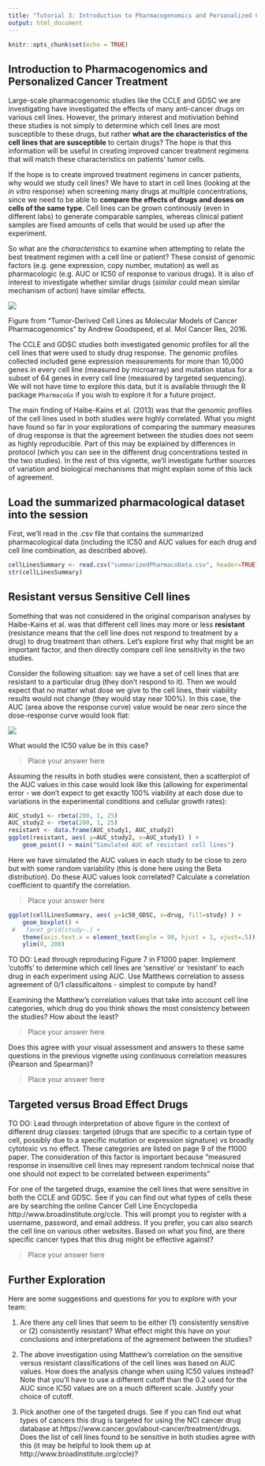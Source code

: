 ```yaml
---
title: "Tutorial 3: Introduction to Pharmacogenomics and Personalized Cancer Treatment"
output: html_document
---
```


```r
knitr::opts_chunk$set(echo = TRUE)
```

## Introduction to Pharmacogenomics and Personalized Cancer Treatment

Large-scale pharmacogenomic studies like the CCLE and GDSC we are investigating have investigated the effects of many anti-cancer drugs on various cell lines. However, the primary interest and motiviation behind these studies is not simply to determine which cell lines are most susceptible to these drugs, but rather **what are the characteristics of the cell lines that are susceptible** to certain drugs? The hope is that this information will be useful in creating improved cancer treatment regimens that will match these characteristics on patients' tumor cells. 

If the hope is to create improved treatment regimens in cancer patients, why would we study cell lines? We have to start in cell lines (looking at the *in vitro* response) when screening many drugs at multiple concentrations, since we need to be able to **compare the effects of drugs and doses on cells of the same type**. Cell lines can be grown continously (even in different labs) to generate comparable samples, whereas clinical patient samples are fixed amounts of cells that would be used up after the experiment.

So what are the *characteristics* to examine when attempting to relate the best treatment regimen with a cell line or patient? These consist of genomic factors (e.g. gene expression, copy number, mutation) as well as pharmacologic (e.g. AUC or IC50 of response to various drugs). It is also of interest to investigate whether similar drugs (*similar* could mean similar mechanism of action) have similar effects. 

![](Figures/pharmacogenomics_process.jpg)

Figure from "Tumor-Derived Cell Lines as Molecular Models of Cancer Pharmacogenomics" by
Andrew Goodspeed, et al. Mol Cancer Res, 2016.

The CCLE and GDSC studies both investigated genomic profiles for all the cell lines that were used to study drug response. The genomic profiles collected included gene expression measurements for more than 10,000 genes in every cell line (measured by microarray) and mutation status for a subset of 64 genes in every cell line (measured by targeted sequencing). We will not have time to explore this data, but it is available through the R package `PharmacoGx` if you wish to explore it for a future project. 

The main finding of Haibe-Kains et al. (2013) was that the genomic profiles of the cell lines used in both studies were highly correlated. What you might have found so far in your explorations of comparing the summary measures of drug response is that the agreement between the studies does not seem as highly reproducible. Part of this may be explained by differences in protocol (which you can see in the different drug concentrations tested in the two studies). In the rest of this vignette, we'll investigate further sources of variation and biological mechanisms that might explain some of this lack of agreement.

## Load the summarized pharmacological dataset into the session
First, we'll read in the .csv file that contains the summarized pharmacological data (including the IC50 and AUC values for each drug and cell line combination, as described above). 

```r
cellLinesSummary <- read.csv("summarizedPharmacoData.csv", header=TRUE)
str(cellLinesSummary)
```

## Resistant versus Sensitive Cell lines

Something that was not considered in the original comparison analyses by Haibe-Kains et al. was that different cell lines may more or less **resistant** (resistance means that the cell line does not respond to treatment by a drug) to drug treatment than others. Let's explore first why that might be an important factor, and then directly compare cell line sensitivity in the two studies. 

Consider the following situation: say we have a set of cell lines that are resistant to a particular drug (they don't respond to it). Then we would expect that no matter what dose we give to the cell lines, their viability results would not change (they would stay near 100%). In this case, the AUC (area above the response curve) value would be near zero since the dose-response curve would look flat:

![](Figures/resistant.jpg)

What would the IC50 value be in this case? 

> Place your answer here

Assuming the results in both studies were consistent, then a scatterplot of the AUC values in this case would look like this (allowing for experimental error - we don't expect to get exactly 100% viability at each dose due to variations in the experimental conditions and cellular growth rates):

```r
AUC_study1 <- rbeta(200, 1, 25)
AUC_study2 <- rbeta(200, 1, 25)
resistant <- data.frame(AUC_study1, AUC_study2)
ggplot(resistant, aes( y=AUC_study2, x=AUC_study1) ) +
    geom_point() + main("Simulated AUC of resistant cell lines")
```

Here we have simulated the AUC values in each study to be close to zero but with some random variability (this is done here using the Beta distribution). Do these AUC values look correlated? Calculate a correlation coefficient to quantify the correlation.

> Place your answer here



```r
ggplot(cellLinesSummary, aes( y=ic50_GDSC, x=drug, fill=study) ) +
    geom_boxplot() +
 #   facet_grid(study~.) +
    theme(axis.text.x = element_text(angle = 90, hjust = 1, vjust=.5)) +
    ylim(0, 200)
```

TO DO: Lead through reproducing Figure 7 in F1000 paper. Implement 'cutoffs' to determine which cell lines are 'sensitive' or 'resistant' to each
drug in each experiment using AUC. Use Matthews correlation to assess agreement of 0/1 classificaitons - simplest to compute by hand?

Examining the Matthew's correlation values that take into account cell line categories, which drug do you think shows the most consistency between the studies? How about the least? 

> Place your answer here

Does this agree with your visual assessment and answers to these same questions in the previous vignette using continuous correlation measures (Pearson and Spearman)?

> Place your answer here

## Targeted versus Broad Effect Drugs

TO DO: Lead through interpretation of above figure in the context of different drug classes: targeted (drugs that are specific to a certain type of cell, possibly due to a specific mutation or expression signature) vs broadly cytotoxic vs no effect.  These categories are listed on page 9 of the f1000 paper. The consideration of this factor is important because "measured response in insensitive cell lines may represent random technical noise that one should not expect to be correlated between experiments"

For one of the targeted drugs, examine the cell lines that were sensitive in both the CCLE and GDSC. See if you can find out what types of cells these are by searching the online Cancer Cell Line Encyclopedia http://www.broadinstitute.org/ccle. This will prompt you to register with a username, password, and email address. If you prefer, you can also search the cell line on various other websites. Based on what you find, are there specific cancer types that this drug might be effective against?

> Place your answer here

## Further Exploration

Here are some suggestions and questions for you to explore with your team:

1. Are there any cell lines that seem to be either (1) consistently sensitive or (2) consistently resistant? What effect might this have on your conclusions and interpretations of the agreement between the studies?

2. The above investigation using Matthew's correlation on the sensitive versus resistant classifications of the cell lines was based on AUC values. How does the analysis change when using IC50 values instead? Note that you'll have to use a different cutoff than the 0.2 used for the AUC since IC50 values are on a much different scale. Justify your choice of cutoff.

3. Pick another one of the targeted drugs. See if you can find out what types of cancers this drug is targeted for using the NCI cancer drug database at https://www.cancer.gov/about-cancer/treatment/drugs. Does the list of cell lines found to be sensitive in both studies agree with this (it may be helpful to look them up at http://www.broadinstitute.org/ccle)?

